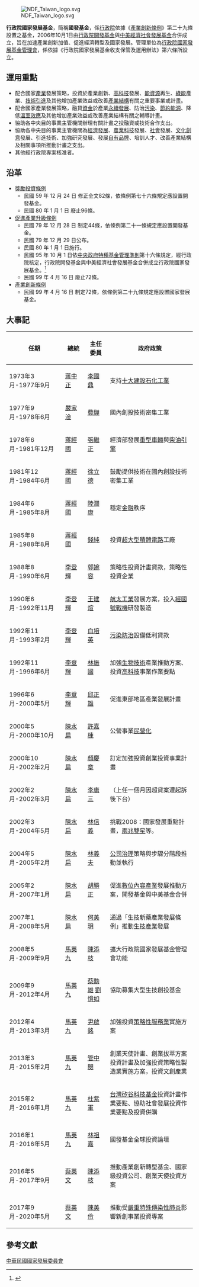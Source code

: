 [[File:NDF_Taiwan_logo.svg|thumb]]

'''行政院國家發展基金'''，簡稱'''國發基金'''，係[[行政院|行政院]]依據《[[s:產業創新條例|產業創新條例]]》第二十九條設置之基金，2006年10月1日由[[行政院開發基金|行政院開發基金]]與[[中美經濟社會發展基金|中美經濟社會發展基金]]合併成立，旨在加速產業創新加值、促進經濟轉型及國家發展。管理單位為[[行政院國家發展基金管理會|行政院國家發展基金管理會]]，係依據《行政院國家發展基金收支保管及運用辦法》第六條所設立。

==運用重點==
* 配合國家[[產業|產業]]發展策略，投資於產業創新、[[高科技|高科技]]發展、[[能源|能]][[資源|資源]]再生、[[綠能|綠能]]產業、[[技術引進|技術引進]]及其他增加產業效益或改善[[產業結構|產業結構]]有關之重要事業或計畫。
* 配合國家產業發展策略，融貸[[資金|資金]]於產業[[永續發展|永續發展]]、防治[[污染|污染]]、[[節約能源|節約能源]]、降低[[溫室效應|溫室效應]]及其他增加產業效益或改善產業結構有關之輔導計畫。
* 協助各中央目的事業主管機關辦理有關計畫之投融資或技術合作支出。
* 協助各中央目的事業主管機關為[[經濟發展|經濟發展]]、[[農業科技|農業科技]]發展、[[社會|社會]]發展、[[文化創意|文化創意]]發展、引進技術、加強研究發展、發展[[自有品牌|自有品牌]]、培訓人才、改善產業結構及相關事項所推動計畫之支出。
* 其他經行政院專案核准者。

== 沿革 ==
*[[s:獎勵投資條例|獎勵投資條例]]
**民國 59 年 12 月 24 日 修正全文82條，依條例第七十六條規定應設置開發基金。
**民國 80 年 1 月 1 日 廢止96條。
*[[s:促進產業升級條例|促進產業升級條例]]
**民國 79 年 12 月 28 日 制定44條，依條例第二十一條規定應設置開發基金。
**民國 79 年 12 月 29 日公布。
**民國 80 年 1 月 1 日施行。
**民國 95 年 10 月 1 日依[[s:中央政府特種基金管理準則|中央政府特種基金管理準則]]第十六條規定，經行政院核定，行政院開發基金與中美經濟社會發展基金合併成立行政院國家發展基金。<ref>{{Cite web |url=http://www.df.gov.tw/attachement/101%E5%B9%B4%E5%A0%B1%E5%85%A7%E6%96%87.pdf |title=101年報內文 |access-date=2017-04-05 |archive-url=https://web.archive.org/web/20170406021647/http://www.df.gov.tw/attachement/101%E5%B9%B4%E5%A0%B1%E5%85%A7%E6%96%87.pdf |archive-date=2017-04-06 |dead-url=yes }}</ref>
**民國 99 年 4 月 16 日 廢止72條。
*[[s:產業創新條例|產業創新條例]]
**民國 99 年 4 月 16 日 制定72條，依條例第二十九條規定應設置國家發展基金。

== 大事記 ==
{| class="wikitable"
!width=30%|任期              
!width=12%|總統     
!width=12%|主任委員  
!width=46%|政府政策                                                                                                   
|-
|1973年3月-1977年9月
|[[蔣中正|蔣中正]]
|[[李國鼎|李國鼎]]
|支持[[十大建設|十大建設]][[石化工業|石化工業]]
|-
|1977年9月-1978年6月
|[[嚴家淦|嚴家淦]]
|[[費驊|費驊]]
|國內創投技術密集工業
|-
|1978年6月-1981年12月
|[[蔣經國|蔣經國]]
|[[張繼正|張繼正]]
|經濟部發展[[重型車輛|重型車輛]]與[[柴油引擎|柴油引擎]]
|-
|1981年12月-1984年6月
|[[蔣經國|蔣經國]]
|[[徐立德|徐立德]]
|鼓勵提供技術在國內創設技術密集工業
|-
|1984年6月-1985年8月
|[[蔣經國|蔣經國]]
|[[陸潤康|陸潤康]]
|穩定[[金融|金融]]秩序
|-
|1985年8月-1988年8月
|[[蔣經國|蔣經國]]
|[[錢純|錢純]]
|投資[[超大型積體電路|超大型積體電路]]工廠
|-
|1988年8月-1990年6月
|[[李登輝|李登輝]]
|[[郭婉容|郭婉容]]
|策略性投資計畫貸款，策略性投資企業
|-
|1990年6月-1992年11月
|[[李登輝|李登輝]]
|[[王建煊|王建煊]]
|[[航太工業|航太工業]]發展方案，投入[[經國號戰機|經國號戰機]]研發製造
|-
|1992年11月-1993年2月
|[[李登輝|李登輝]]
|[[白培英|白培英]]
|[[污染防治|污染防治]]設備低利貸款
|-
|1992年11月-1996年6月
|[[李登輝|李登輝]]
|[[林振國|林振國]]
|加強[[生物技術|生物技術]]產業推動方案、投資[[高科技|高科技]]事業作業要點
|-
|1996年6月-2000年5月
|[[李登輝|李登輝]]
|[[邱正雄|邱正雄]]
|促進東部地區產業發展計畫
|-
|2000年5月-2000年10月
|[[陳水扁|陳水扁]]
|[[許嘉棟|許嘉棟]]
|公營事業[[民營化|民營化]]
|-
|2000年10月-2002年2月
|[[陳水扁|陳水扁]]
|[[顏慶章|顏慶章]]
|訂定加強投資創業投資事業計畫
|-
|2002年2月-2002年3月
|[[陳水扁|陳水扁]]
|[[李庸三|李庸三]]
|（上任一個月因超貸案遭起訴後下台）
|-
|2002年3月-2004年5月
|[[陳水扁|陳水扁]]
|[[林信義|林信義]]
|挑戰2008：國家發展重點計畫，[[兩兆雙星|兩兆雙星]]等。
|-
|2004年5月-2005年2月
|[[陳水扁|陳水扁]]
|[[林義夫|林義夫]]
|[[公司治理|公司治理]]策略與步驟分階段推動並執行
|-
|2005年2月-2007年1月
|[[陳水扁|陳水扁]]
|[[胡勝正|胡勝正]]
|促進[[數位內容產業|數位內容產業]]發展推動方案，開發基金與中美基金合併
|-
|2007年1月-2008年5月
|[[陳水扁|陳水扁]]
|[[何美玥|何美玥]]
|通過「生技新藥產業發展條例」推動[[生技產業|生技產業]]發展
|-
|2008年5月-2009年9月
|[[馬英九|馬英九]]
|[[陳添枝|陳添枝]]
|擴大行政院國家發展基金管理會功能
|-
|2009年9月-2012年4月
|[[馬英九|馬英九]]
|[[蔡勳雄|蔡勳雄]]
[[劉憶如|劉憶如]]
|協助募集大型生技創投基金
|-
|2012年4月-2013年3月
|[[馬英九|馬英九]]
|[[尹啟銘|尹啟銘]]
|加強投資[[策略性服務業|策略性服務業]]實施方案
|-
|2013年3月-2015年2月
|[[馬英九|馬英九]]
|[[管中閔|管中閔]]
|創業天使計畫、創業拔萃方案投資計畫及加強投資策略性製造業實施方案，投資文創產業
|-
|2015年2月-2016年1月
|[[馬英九|馬英九]]
|[[杜紫軍|杜紫軍]]
|[[台灣矽谷科技基金|台灣矽谷科技基金]]投資計畫作業要點、協助社會發展投資作業要點及投資併購
|-
|2016年1月-2016年5月
|[[馬英九|馬英九]]
|[[林祖嘉|林祖嘉]]
|國發基金全球投資論壇
|-
|2016年5月-2017年9月
|[[蔡英文|蔡英文]]
|[[陳添枝|陳添枝]]
|推動產業創新轉型基金、國家級投資公司、創業天使投資方案
|-
|2017年9月-2020年5月
|[[蔡英文|蔡英文]]
|[[陳美伶|陳美伶]]
|推動受[[嚴重特殊傳染性肺炎|嚴重特殊傳染性肺炎]]影響新創事業投資專案
|}

== 參考文獻 == 
{{Reflist|30em}}

[[Category:中華民國國家發展委員會|]]